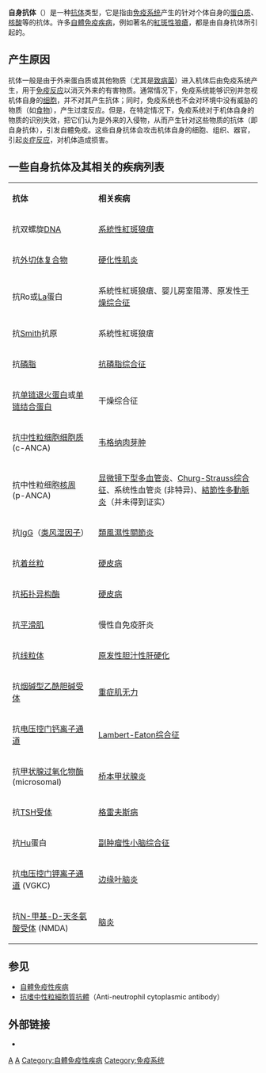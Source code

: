 {{Link style|time=2015-12-12T04:12:34+00:00}}

{{noteTA
|G1 = ME
|T = zh-hans:自身抗体; zh-hant:自體抗體;
|1 = zh-hans:自身抗体; zh-hant:自體抗體;
}}

{{Medicine}}

'''自身抗体'''（{{lang-en|autoantibody}}）是一种[[抗体|抗体]]类型，它是指由[[免疫系统|免疫系统]]产生的针对个体自身的[[蛋白质|蛋白质]]、[[核酸|核酸]]等的抗体。许多[[自體免疫性疾病|自體免疫疾病]]，例如著名的[[紅斑性狼瘡|紅斑性狼瘡]]，都是由自身抗体所引起的。

== 产生原因 ==
抗体一般是由于外来蛋白质或其他物质（尤其是[[致病菌|致病菌]]）进入机体后由免疫系统产生，用于[[免疫反应|免疫反应]]以消灭外来的有害物质。通常情况下，免疫系统能够识别并忽视机体自身的[[细胞|细胞]]，并不对其产生抗体；同时，免疫系统也不会对环境中没有威胁的物质（如[[食物|食物]]），产生过度反应。但是，在特定情况下，免疫系统对于机体自身的物质的识别失效，把它们认为是外来的入侵物，从而产生针对这些物质的抗体（即自身抗体），引发自體免疫。这些自身抗体会攻击机体自身的细胞、组织、器官，引起[[炎症|炎症反应]]，对机体造成损害。

== 一些自身抗体及其相关的疾病列表 ==

{| class="wikitable"
| '''抗体''' || '''相关疾病'''
 |- 
 | 抗双螺旋[[DNA|DNA]] || [[系統性紅斑狼瘡|系統性紅斑狼瘡]]
 |-
 | 抗[[外切体复合物|外切体复合物]] || [[硬化性肌炎|硬化性肌炎]]
 |- 
 | 抗Ro或[[:en:Lupus_anticoagulant|La]]蛋白 || 系統性紅斑狼瘡、婴儿房室阻滞、原发性[[干燥综合征|干燥综合征]]
 |- 
 | 抗[[:en:Smith_antigen|Smith]]抗原 || 系統性紅斑狼瘡
 |- 
 | 抗[[磷脂|磷脂]] || [[抗磷脂综合征|抗磷脂综合征]]
 |- 
 | 抗[[单链退火蛋白|单链退火蛋白]]或[[单链结合蛋白|单链结合蛋白]] || 干燥综合征
 |- 
 | 抗[[中性粒细胞|中性粒细胞]][[细胞质|细胞质]] (c-ANCA) || [[韦格纳肉芽肿|韦格纳肉芽肿]]
 |- 
 | 抗中性粒细胞[[核周|核周]] (p-ANCA) || [[显微镜下型多血管炎|显微镜下型多血管炎]]、[[Churg-Strauss综合征|Churg-Strauss综合征]]、系统性血管炎 (非特异)、[[結節性多動脈炎|結節性多動脈炎]]（并未得到证实）
 |- 
 | 抗[[IgG|IgG]]（[[类风湿因子|类风湿因子]]） || [[類風濕性關節炎|類風濕性關節炎]]
 |- 
 | 抗[[着丝粒|着丝粒]] || [[硬皮病|硬皮病]]
 |- 
 | 抗[[拓扑异构酶|拓扑异构酶]] || [[硬皮病|硬皮病]]
 |- 
 | 抗[[平滑肌|平滑肌]] || 慢性自免疫肝炎
 |- 
 | 抗[[线粒体|线粒体]] || [[原发性胆汁性肝硬化|原发性胆汁性肝硬化]]
 |- 
 | 抗[[烟碱型乙酰胆碱受体|烟碱型乙酰胆碱受体]] || [[重症肌无力|重症肌无力]]
 |- 
 | 抗[[电压控门钙离子通道|电压控门钙离子通道]] || [[Lambert-Eaton综合征|Lambert-Eaton综合征]]
 |- 
 | 抗[[甲状腺过氧化物酶|甲状腺过氧化物酶]] (microsomal) || [[桥本甲状腺炎|桥本甲状腺炎]]
 |- 
 | 抗[[TSH受体|TSH受体]] || [[格雷夫斯病|格雷夫斯病]]
 |- 
 | 抗[[Hu|Hu]]蛋白 || [[副肿瘤性小脑综合征|副肿瘤性小脑综合征]]
 |- 
 | 抗[[电压控门钾离子通道|电压控门钾离子通道]] (VGKC) || [[边缘叶脑炎|边缘叶脑炎]]
 |- 
 | 抗[[N-甲基-D-天冬氨酸受体|N-甲基-D-天冬氨酸受体]] (NMDA) || [[脑炎|脑炎]]
|}

== 参见 ==
*[[自體免疫性疾病|自體免疫性疾病]]
*[[抗嗜中性粒細胞質抗體|抗嗜中性粒細胞質抗體]]（Anti-neutrophil cytoplasmic antibody）

== 外部链接 ==
* {{en}}{{MeshName|Autoantibodies}}

{{自體抗體}}
{{抗体}}
{{免疫系統}}

[[Category:自體抗體|A]]
[[Category:抗体|A]]
[[Category:自體免疫性疾病|Category:自體免疫性疾病]]
[[Category:免疫系统|Category:免疫系统]]